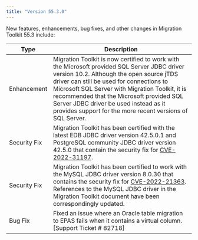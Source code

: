```yaml
---
title: "Version 55.3.0"
---
```


New features, enhancements, bug fixes, and other changes in Migration Toolkit 55.3 include:

| Type         | Description |
| ------------ |------------ |
| Enhancement      | Migration Toolkit is now certified to work with the Microsoft provided SQL Server JDBC driver version 10.2. Although the open source  jTDS driver can still be used for connections to Microsoft SQL Server with Migration Toolkit, it is recommended that the Microsoft provided SQL Server JDBC driver be used instead as it provides support for the more recent versions of SQL Server. |
| Security Fix      | Migration Toolkit has been certified with the latest EDB JDBC driver version 42.5.0.1 and PostgreSQL community JDBC driver version 42.5.0 that contain the security fix for [CVE-2022-31197](https://nvd.nist.gov/vuln/detail/CVE-2022-31197).  |
| Security Fix      | Migration Toolkit has been certified to work with the  MySQL JDBC driver version 8.0.30 that contains the security fix for [CVE-2022-21363](https://nvd.nist.gov/vuln/detail/CVE-2022-21363). References to the MySQL JDBC driver in the Migration Toolkit document have been correspondingly updated. |
| Bug Fix      | Fixed an issue where an Oracle table migration to EPAS fails when it contains a virtual column. [Support Ticket # 82718] |
